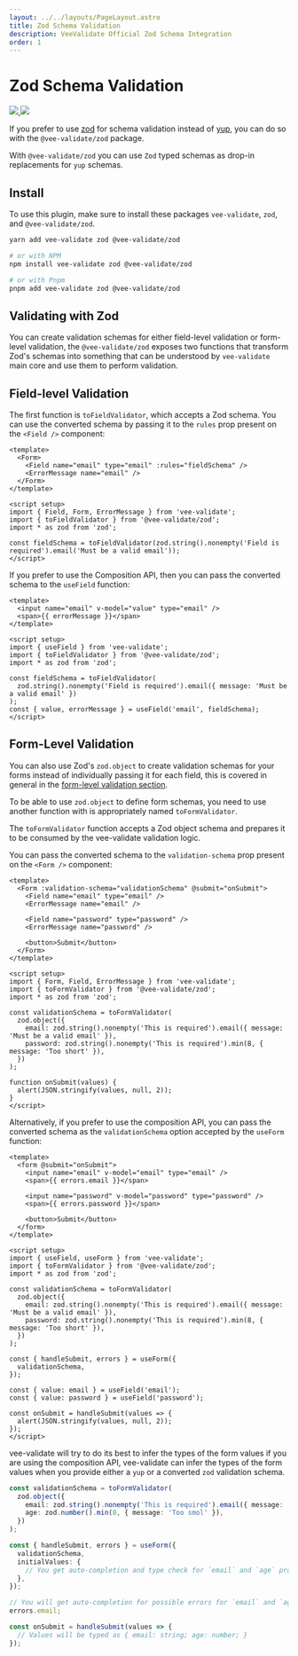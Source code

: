 ```yaml
---
layout: ../../layouts/PageLayout.astro
title: Zod Schema Validation
description: VeeValidate Official Zod Schema Integration
order: 1
---
```



# Zod Schema Validation

<div class="mb-10 w-full flex items-center justify-center">
  <a href="https://vee-validate.logaretm.com/v4/guide/global-validators" target="_blank">
    <img class="h-40" src="https://github.com/logaretm/vee-validate/raw/main/logo.png" />
  </a>

  <a class="ml-4" href="https://vee-validate.logaretm.com/v4/guide/global-validators" target="_blank">
    <img class="h-40" src="https://github.com/colinhacks/zod/raw/master/logo.svg" />
  </a>
</div>

If you prefer to use [zod](https://github.com/colinhacks/zod) for schema validation instead of [yup](https://github.com/jquense/yup), you can do so with the `@vee-validate/zod` package.

With `@vee-validate/zod` you can use `Zod` typed schemas as drop-in replacements for `yup` schemas.

## Install

To use this plugin, make sure to install these packages `vee-validate`, `zod`, and `@vee-validate/zod`.

```sh
yarn add vee-validate zod @vee-validate/zod

# or with NPM
npm install vee-validate zod @vee-validate/zod

# or with Pnpm
pnpm add vee-validate zod @vee-validate/zod
```

## Validating with Zod

You can create validation schemas for either field-level validation or form-level validation, the `@vee-validate/zod` exposes two functions that transform Zod's schemas into something that can be understood by `vee-validate` main core and use them to perform validation.

## Field-level Validation

The first function is `toFieldValidator`, which accepts a Zod schema. You can use the converted schema by passing it to the `rules` prop present on the `<Field />` component:

```vue
<template>
  <Form>
    <Field name="email" type="email" :rules="fieldSchema" />
    <ErrorMessage name="email" />
  </Form>
</template>

<script setup>
import { Field, Form, ErrorMessage } from 'vee-validate';
import { toFieldValidator } from '@vee-validate/zod';
import * as zod from 'zod';

const fieldSchema = toFieldValidator(zod.string().nonempty('Field is required').email('Must be a valid email'));
</script>
```

If you prefer to use the Composition API, then you can pass the converted schema to the `useField` function:

```vue
<template>
  <input name="email" v-model="value" type="email" />
  <span>{{ errorMessage }}</span>
</template>

<script setup>
import { useField } from 'vee-validate';
import { toFieldValidator } from '@vee-validate/zod';
import * as zod from 'zod';

const fieldSchema = toFieldValidator(
  zod.string().nonempty('Field is required').email({ message: 'Must be a valid email' })
);
const { value, errorMessage } = useField('email', fieldSchema);
</script>
```

## Form-Level Validation

You can also use Zod's `zod.object` to create validation schemas for your forms instead of individually passing it for each field, this is covered in general in the [form-level validation section](/guide/components/validation).

To be able to use `zod.object` to define form schemas, you need to use another function with is appropriately named `toFormValidator`.

The `toFormValidator` function accepts a Zod object schema and prepares it to be consumed by the vee-validate validation logic.

You can pass the converted schema to the `validation-schema` prop present on the `<Form />` component:

```vue
<template>
  <Form :validation-schema="validationSchema" @submit="onSubmit">
    <Field name="email" type="email" />
    <ErrorMessage name="email" />

    <Field name="password" type="password" />
    <ErrorMessage name="password" />

    <button>Submit</button>
  </Form>
</template>

<script setup>
import { Form, Field, ErrorMessage } from 'vee-validate';
import { toFormValidator } from '@vee-validate/zod';
import * as zod from 'zod';

const validationSchema = toFormValidator(
  zod.object({
    email: zod.string().nonempty('This is required').email({ message: 'Must be a valid email' }),
    password: zod.string().nonempty('This is required').min(8, { message: 'Too short' }),
  })
);

function onSubmit(values) {
  alert(JSON.stringify(values, null, 2));
}
</script>
```

Alternatively, if you prefer to use the composition API, you can pass the converted schema as the `validationSchema` option accepted by the `useForm` function:

```vue
<template>
  <form @submit="onSubmit">
    <input name="email" v-model="email" type="email" />
    <span>{{ errors.email }}</span>

    <input name="password" v-model="password" type="password" />
    <span>{{ errors.password }}</span>

    <button>Submit</button>
  </form>
</template>

<script setup>
import { useField, useForm } from 'vee-validate';
import { toFormValidator } from '@vee-validate/zod';
import * as zod from 'zod';

const validationSchema = toFormValidator(
  zod.object({
    email: zod.string().nonempty('This is required').email({ message: 'Must be a valid email' }),
    password: zod.string().nonempty('This is required').min(8, { message: 'Too short' }),
  })
);

const { handleSubmit, errors } = useForm({
  validationSchema,
});

const { value: email } = useField('email');
const { value: password } = useField('password');

const onSubmit = handleSubmit(values => {
  alert(JSON.stringify(values, null, 2));
});
</script>
```

<DocTip title="TypeScript Form Values Inference">

vee-validate will try to do its best to infer the types of the form values if you are using the composition API, vee-validate can infer the types of the form values when you provide either a `yup` or a converted `zod` validation schema.

```ts
const validationSchema = toFormValidator(
  zod.object({
    email: zod.string().nonempty('This is required').email({ message: 'Must be a valid email' }),
    age: zod.number().min(8, { message: 'Too smol' }),
  })
);

const { handleSubmit, errors } = useForm({
  validationSchema,
  initialValues: {
    // You get auto-completion and type check for `email` and `age` properties
  },
});

// You will get auto-completion for possible errors for `email` and `age`
errors.email;

const onSubmit = handleSubmit(values => {
  // Values will be typed as { email: string; age: number; }
});
```

</DocTip>

